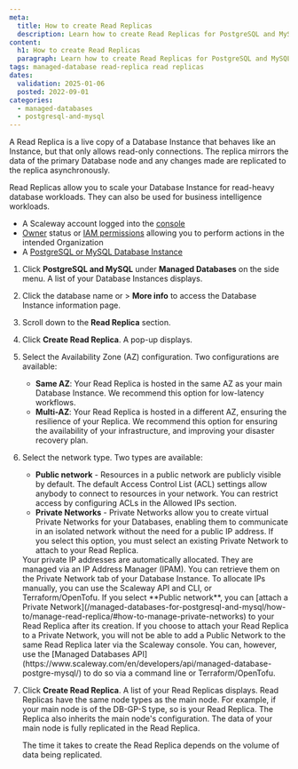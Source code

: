 ```yaml
---
meta:
  title: How to create Read Replicas
  description: Learn how to create Read Replicas for PostgreSQL and MySQL databases.
content:
  h1: How to create Read Replicas
  paragraph: Learn how to create Read Replicas for PostgreSQL and MySQL databases.
tags: managed-database read-replica read replicas
dates:
  validation: 2025-01-06
  posted: 2022-09-01
categories:
  - managed-databases
  - postgresql-and-mysql
---
```


A Read Replica is a live copy of a Database Instance that behaves like an Instance, but that only allows read-only connections. The replica mirrors the data of the primary Database node and any changes made are replicated to the replica asynchronously.

Read Replicas allow you to scale your Database Instance for read-heavy database workloads. They can also be used for business intelligence workloads.

<Macro id="requirements" />

- A Scaleway account logged into the [console](https://console.scaleway.com)
- [Owner](/iam/concepts/#owner) status or [IAM permissions](/iam/concepts/#permission) allowing you to perform actions in the intended Organization
- A [PostgreSQL or MySQL Database Instance](/managed-databases-for-postgresql-and-mysql/quickstart/)

1. Click **PostgreSQL and MySQL** under **Managed Databases** on the side menu. A list of your Database Instances displays.
2. Click the database name or <Icon name="more" /> > **More info** to access the Database Instance information page.
3. Scroll down to the **Read Replica** section.
4. Click **Create Read Replica**. A pop-up displays.
5. Select the Availability Zone (AZ) configuration. Two configurations are available:

    - **Same AZ**: Your Read Replica is hosted in the same AZ as your main Database Instance. We recommend this option for low-latency workflows.
    - **Multi-AZ**: Your Read Replica is hosted in a different AZ, ensuring the resilience of your Replica. We recommend this option for ensuring the availability of your infrastructure, and improving your disaster recovery plan.

6. Select the network type. Two types are available:

    - **Public network** - Resources in a public network are publicly visible by default. The default Access Control List (ACL) settings allow anybody to connect to resources in your network. You can restrict access by configuring ACLs in the Allowed IPs section.
    - **Private Networks** - Private Networks allow you to create virtual Private Networks for your Databases, enabling them to communicate in an isolated network without the need for a public IP address. If you select this option, you must select an existing Private Network to attach to your Read Replica.

    <Message type="note">
    Your private IP addresses are automatically allocated. They are managed via an IP Address Manager (IPAM). You can retrieve them on the Private Network tab of your Database Instance. To allocate IPs manually, you can use the Scaleway API and CLI, or Terraform/OpenTofu.
    </Message>

    <Message type="important">
    If you select **Public network**, you can [attach a Private Network](/managed-databases-for-postgresql-and-mysql/how-to/manage-read-replica/#how-to-manage-private-networks) to your Read Replica after its creation. If you choose to attach your Read Replica to a Private Network, you will not be able to add a Public Network to the same Read Replica later via the Scaleway console. You can, however, use the [Managed Databases API](https://www.scaleway.com/en/developers/api/managed-database-postgre-mysql/) to do so via a command line or Terraform/OpenTofu.
    </Message>
7. Click **Create Read Replica**. A list of your Read Replicas displays.
    <Message type="important">
    Read Replicas have the same node types as the main node. For example, if your main node is of the DB-GP-S type, so is your Read Replica. The Replica also inherits the main node's configuration. The data of your main node is fully replicated in the Read Replica.
    </Message>

    <Message type="note">
      The time it takes to create the Read Replica depends on the volume of data being replicated.
    </Message>


